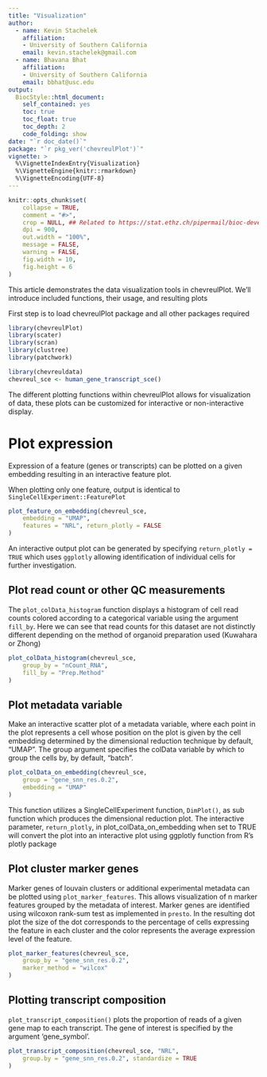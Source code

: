 ```yaml
---
title: "Visualization"
author: 
  - name: Kevin Stachelek
    affiliation:
    - University of Southern California   
    email: kevin.stachelek@gmail.com
  - name: Bhavana Bhat
    affiliation:
    - University of Southern California   
    email: bbhat@usc.edu
output: 
  BiocStyle::html_document:
    self_contained: yes
    toc: true
    toc_float: true
    toc_depth: 2
    code_folding: show
date: "`r doc_date()`"
package: "`r pkg_ver('chevreulPlot')`"
vignette: >
  %\VignetteIndexEntry{Visualization}
  %\VignetteEngine{knitr::rmarkdown}
  %\VignetteEncoding{UTF-8}  
---
```


```r
knitr::opts_chunk$set(
    collapse = TRUE,
    comment = "#>",
    crop = NULL, ## Related to https://stat.ethz.ch/pipermail/bioc-devel/2020-April/016656.html
    dpi = 900,
    out.width = "100%",
    message = FALSE,
    warning = FALSE,
    fig.width = 10,
    fig.height = 6
)

```

This article demonstrates the data visualization tools in chevreulPlot. We'll 
introduce included functions, their usage, and resulting plots 

First step is to load chevreulPlot package and all other packages required 

```r
library(chevreulPlot)
library(scater)
library(scran)
library(clustree)
library(patchwork)

library(chevreuldata)
chevreul_sce <- human_gene_transcript_sce()
```


The different plotting functions within chevreulPlot allows for visualization of 
data, these plots can be customized for interactive or non-interactive display.

# Plot expression 

Expression of a feature (genes or transcripts) can be plotted on a given 
embedding resulting in an interactive feature plot. 

When plotting only one feature, output is identical to 
`SingleCellExperiment::FeaturePlot` 
 
```r
plot_feature_on_embedding(chevreul_sce,
    embedding = "UMAP",
    features = "NRL", return_plotly = FALSE
)
```

An interactive output plot can be generated by specifying `return_plotly = TRUE`
which uses `ggplotly` allowing identification of individual cells for further 
investigation.

## Plot read count or other QC measurements

The `plot_colData_histogram` function displays a histogram of cell read counts colored 
according to a categorical variable using the argument `fill_by`. Here we can 
see that read counts for this dataset are not distinctly different depending on
the method of organoid preparation used (Kuwahara or Zhong)

```r
plot_colData_histogram(chevreul_sce,
    group_by = "nCount_RNA",
    fill_by = "Prep.Method"
)
```

## Plot metadata variable

Make an interactive scatter plot of a metadata variable, where each point in
the plot represents a cell whose position on the plot is given by the cell 
embedding determined by the dimensional reduction technique by default, "UMAP".
The group argument specifies the colData variable by which to group the cells 
by, by default, "batch".

```r
plot_colData_on_embedding(chevreul_sce,
    group = "gene_snn_res.0.2",
    embedding = "UMAP"
)
```

This function utilizes a SingleCellExperiment function, `DimPlot()`, as sub 
function which produces the dimensional reduction plot. The interactive 
parameter, `return_plotly`, in plot_colData_on_embedding when set to TRUE will convert the 
plot into an interactive plot using ggplotly function from R's plotly package

## Plot cluster marker genes  

Marker genes of louvain clusters or additional experimental metadata can be 
plotted using `plot_marker_features`. This allows visualization of n marker features 
grouped by the metadata of interest. Marker genes are identified using wilcoxon 
rank-sum test as implemented in `presto`. In the resulting dot plot the size 
of the dot corresponds to the percentage of cells expressing the feature in 
each cluster and the color represents the average expression level of the 
feature. 


```r
plot_marker_features(chevreul_sce,
    group_by = "gene_snn_res.0.2",
    marker_method = "wilcox"
)
```

## Plotting transcript composition

`plot_transcript_composition()` plots the proportion of reads of a given gene
map to each transcript. The gene of interest is specified by the argument 
'gene_symbol'. 
 
```r
plot_transcript_composition(chevreul_sce, "NRL",
    group.by = "gene_snn_res.0.2", standardize = TRUE
)
```

